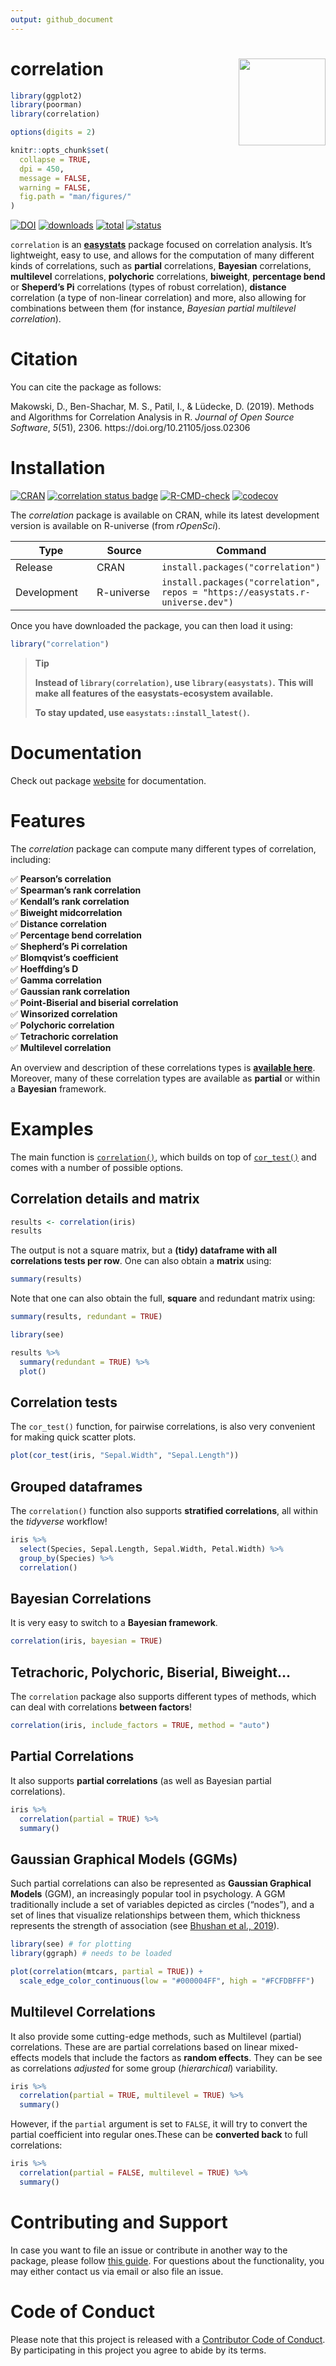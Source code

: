 ```yaml
---
output: github_document
---
```


# correlation <img src='man/figures/logo.png' align="right" height="139" />

```r
library(ggplot2)
library(poorman)
library(correlation)

options(digits = 2)

knitr::opts_chunk$set(
  collapse = TRUE,
  dpi = 450,
  message = FALSE,
  warning = FALSE,
  fig.path = "man/figures/"
)
```


[![DOI](https://joss.theoj.org/papers/10.21105/joss.02306/status.svg)](https://doi.org/10.21105/joss.02306)
[![downloads](http://cranlogs.r-pkg.org/badges/correlation)](https://cran.r-project.org/package=correlation)
[![total](https://cranlogs.r-pkg.org/badges/grand-total/correlation)](https://cranlogs.r-pkg.org/) [![status](https://tinyverse.netlify.com/badge/correlation)](https://CRAN.R-project.org/package=correlation) 

`correlation` is an [**easystats**](https://github.com/easystats/easystats) package focused on correlation analysis. It's lightweight, easy to use, and allows for the computation of many different kinds of correlations, such as **partial** correlations, **Bayesian** correlations, **multilevel** correlations, **polychoric** correlations, **biweight**, **percentage bend** or **Sheperd's Pi** correlations (types of robust correlation), **distance** correlation (a type of non-linear correlation) and more, also allowing for combinations between them (for instance, *Bayesian partial multilevel correlation*).

# Citation

You can cite the package as follows:

Makowski, D., Ben-Shachar, M. S., Patil, I., \& Lüdecke, D. (2019). Methods and Algorithms for Correlation Analysis in R. _Journal of Open Source Software_,
*5*(51), 2306. https://doi.org/10.21105/joss.02306

# Installation

[![CRAN](http://www.r-pkg.org/badges/version/correlation)](https://cran.r-project.org/package=correlation) [![correlation status badge](https://easystats.r-universe.dev/badges/correlation)](https://easystats.r-universe.dev) [![R-CMD-check](https://github.com/easystats/correlation/workflows/R-CMD-check/badge.svg?branch=main)](https://github.com/easystats/correlation/actions)
[![codecov](https://codecov.io/gh/easystats/correlation/branch/master/graph/badge.svg)](https://app.codecov.io/gh/easystats/correlation)

The *correlation* package is available on CRAN, while its latest development version is available on R-universe (from _rOpenSci_).

Type | Source | Command
---|---|---
Release | CRAN | `install.packages("correlation")`
Development | R-universe | `install.packages("correlation", repos = "https://easystats.r-universe.dev")`

Once you have downloaded the package, you can then load it using:

```r
library("correlation")
```

> **Tip**
>
> **Instead of `library(correlation)`, use `library(easystats)`.**
> **This will make all features of the  easystats-ecosystem available.**
>
> **To stay updated, use `easystats::install_latest()`.**

# Documentation

Check out package [website](https://easystats.github.io/correlation/) for documentation.

# Features

The *correlation* package can compute many different types of correlation,
including:

✅ **Pearson's correlation**<br>
✅ **Spearman's rank correlation**<br>
✅ **Kendall's rank correlation**<br>
✅ **Biweight midcorrelation**<br>
✅ **Distance correlation**<br>
✅ **Percentage bend correlation**<br>
✅ **Shepherd's Pi correlation**<br>
✅ **Blomqvist’s coefficient**<br>
✅ **Hoeffding’s D**<br>
✅ **Gamma correlation**<br>
✅ **Gaussian rank correlation**<br>
✅ **Point-Biserial and biserial correlation**<br>
✅ **Winsorized correlation**<br>
✅ **Polychoric correlation**<br>
✅ **Tetrachoric correlation**<br>
✅ **Multilevel correlation**<br>

An overview and description of these correlations types is [**available here**](https://easystats.github.io/correlation/articles/types.html). Moreover,
many of these correlation types are available as **partial** or within a
**Bayesian** framework.

# Examples

The main function is [`correlation()`](https://easystats.github.io/correlation/reference/correlation.html), which builds on top of [`cor_test()`](https://easystats.github.io/correlation/reference/cor_test.html) and comes with a number of possible options.

## Correlation details and matrix

```r
results <- correlation(iris)
results
```

The output is not a square matrix, but a **(tidy) dataframe with all correlations tests per row**. One can also obtain a **matrix** using:

```r
summary(results)
```

Note that one can also obtain the full, **square** and redundant matrix using:

```r
summary(results, redundant = TRUE)
```


```r
library(see)

results %>%
  summary(redundant = TRUE) %>%
  plot()
```

## Correlation tests

The `cor_test()` function, for pairwise correlations, is also very convenient for making quick scatter plots.

```r
plot(cor_test(iris, "Sepal.Width", "Sepal.Length"))
```

## Grouped dataframes

The `correlation()` function also supports **stratified correlations**, all within the
*tidyverse* workflow!

```r
iris %>%
  select(Species, Sepal.Length, Sepal.Width, Petal.Width) %>%
  group_by(Species) %>%
  correlation()
```


## Bayesian Correlations

It is very easy to switch to a **Bayesian framework**.

```r
correlation(iris, bayesian = TRUE)
```

## Tetrachoric, Polychoric, Biserial, Biweight...

The `correlation` package also supports different types of methods, which can
deal with correlations **between factors**!

```r
correlation(iris, include_factors = TRUE, method = "auto")
```


## Partial Correlations

It also supports **partial correlations** (as well as Bayesian partial correlations).

```r
iris %>%
  correlation(partial = TRUE) %>%
  summary()
```

## Gaussian Graphical Models (GGMs)

Such partial correlations can also be represented as **Gaussian Graphical
Models** (GGM), an increasingly popular tool in psychology. A GGM traditionally
include a set of variables depicted as circles ("nodes"), and a set of lines
that visualize relationships between them, which thickness represents the
strength of association (see [Bhushan et al., 2019](https://www.frontiersin.org/articles/10.3389/fpsyg.2019.01050/full)).

```r
library(see) # for plotting
library(ggraph) # needs to be loaded

plot(correlation(mtcars, partial = TRUE)) +
  scale_edge_color_continuous(low = "#000004FF", high = "#FCFDBFFF")
```

## Multilevel Correlations

It also provide some cutting-edge methods, such as Multilevel (partial)
correlations. These are are partial correlations based on linear mixed-effects
models that include the factors as **random effects**. They can be see as
correlations *adjusted* for some group (*hierarchical*) variability.

```r
iris %>%
  correlation(partial = TRUE, multilevel = TRUE) %>%
  summary()
```

However, if the `partial` argument is set to `FALSE`, it will try to convert the
partial coefficient into regular ones.These can be **converted back** to full
correlations:

```r
iris %>%
  correlation(partial = FALSE, multilevel = TRUE) %>%
  summary()
```

# Contributing and Support

In case you want to file an issue or contribute in another way to the package, please follow [this guide](https://easystats.github.io/correlation/CONTRIBUTING.html). For questions about the functionality, you may either contact us via email or also file an issue.

# Code of Conduct

Please note that this project is released with a 
[Contributor Code of Conduct](https://easystats.github.io/correlation/CODE_OF_CONDUCT.html). By participating in this project you agree to abide by its terms.

